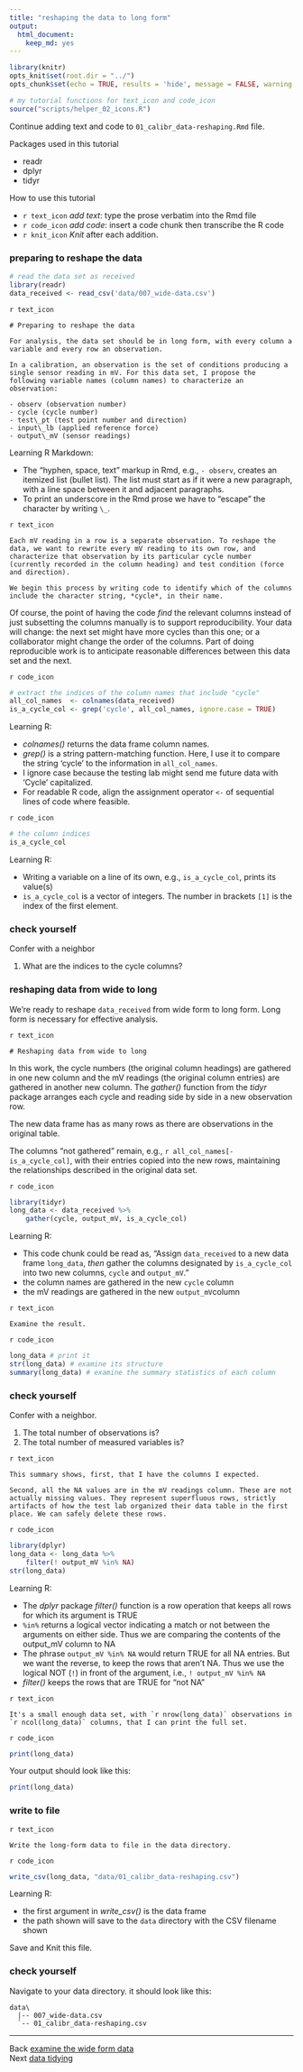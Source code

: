 ```yaml
---
title: "reshaping the data to long form"
output:
  html_document:
    keep_md: yes
---
```


```r
library(knitr)
opts_knit$set(root.dir = "../")
opts_chunk$set(echo = TRUE, results = 'hide', message = FALSE, warning = FALSE)
```

```r
# my tutorial functions for text_icon and code_icon
source("scripts/helper_02_icons.R")
```

Continue adding text and code to `01_calibr_data-reshaping.Rmd` file. 

Packages used in this tutorial 

- readr
- dplyr 
- tidyr 

How to use this tutorial 

- `r text_icon` *add text*: type the prose verbatim into the Rmd file 
- `r code_icon` *add code*: insert a code chunk then transcribe the R code 
- `r knit_icon` *Knit* after each addition. 

### preparing to reshape the data

```r
# read the data set as received
library(readr)
data_received <- read_csv('data/007_wide-data.csv')
```

`r text_icon` 

    # Preparing to reshape the data

    For analysis, the data set should be in long form, with every column a variable and every row an observation. 

    In a calibration, an observation is the set of conditions producing a single sensor reading in mV. For this data set, I propose the following variable names (column names) to characterize an observation:

    - observ (observation number)
    - cycle (cycle number)
    - test\_pt (test point number and direction)
    - input\_lb (applied reference force)
    - output\_mV (sensor readings)

Learning R Markdown:

- The "hyphen, space, text" markup in Rmd, e.g., `- observ`, creates an itemized list (bullet list). The list must start as if it were a new paragraph, with a line space between it and adjacent paragraphs.  
- To print an underscore in the Rmd prose we have to "escape" the character by writing `\_`. 

`r text_icon` 

    Each mV reading in a row is a separate observation. To reshape the data, we want to rewrite every mV reading to its own row, and characterize that observation by its particular cycle number (currently recorded in the column heading) and test condition (force and direction). 

    We begin this process by writing code to identify which of the columns include the character string, *cycle*, in their name. 

Of course, the point of having the code *find* the relevant columns instead of just subsetting the columns manually is to support reproducibility. Your data will change: the next set might have more cycles than this one; or a collaborator might change the order of the columns. Part of doing reproducible work is to anticipate reasonable differences between this data set and the next. 

`r code_icon` 

```r
# extract the indices of the column names that include "cycle"
all_col_names  <- colnames(data_received)
is_a_cycle_col <- grep('cycle', all_col_names, ignore.case = TRUE)
```

Learning R: 

- *colnames()* returns the data frame column names.
- *grep()* is a string pattern-matching function. Here, I use it to compare the string 'cycle' to the information in  `all_col_names`.
- I ignore case because the testing lab might send me future data with 'Cycle' capitalized. 
- For readable R code, align the assignment operator `<-` of sequential lines of code where feasible.

`r code_icon` 

```r
# the column indices
is_a_cycle_col
```

Learning R:

- Writing a variable on a line of its own, e.g., `is_a_cycle_col`, prints its value(s)
- `is_a_cycle_col` is a vector of integers. The number in brackets `[1]` is the index of the first element. 

### check yourself

Confer with a neighbor

1. What are the indices to the cycle columns? 

### reshaping data from wide to long

We're ready to reshape  `data_received` from wide form to long form. Long form is necessary for effective analysis. 

`r text_icon`

    # Reshaping data from wide to long

In this work, the cycle numbers (the original column headings) are  gathered in one new column and the mV readings (the original column  entries) are gathered in another new column. The *gather()* function from the *tidyr* package arranges each cycle and reading side by side in a new observation row. 

The new data frame has as many rows as there are observations in the original table. 

The columns "not gathered" remain, e.g., `r all_col_names[-is_a_cycle_col]`, with their entries copied into the new rows, maintaining the relationships described in the original data set.

`r code_icon`

```r
library(tidyr)
long_data <- data_received %>%
	gather(cycle, output_mV, is_a_cycle_col) 
```

Learning R:

- This code chunk could be read as, "Assign  `data_received` to a new data frame `long_data`, *then* gather the columns designated by `is_a_cycle_col` into two new columns, `cycle` and `output_mV`."
- the column names are gathered in the new `cycle` column 
- the mV readings are gathered in the new `output_mV`column

`r text_icon`

    Examine the result. 

`r code_icon`

```r
long_data # print it
str(long_data) # examine its structure
summary(long_data) # examine the summary statistics of each column
```

### check yourself

Confer with a neighbor.

1. The total number of observations is?
2. The total number of measured variables is? 

`r text_icon`

    This summary shows, first, that I have the columns I expected. 

    Second, all the NA values are in the mV readings column. These are not actually missing values. They represent superfluous rows, strictly artifacts of how the test lab organized their data table in the first place. We can safely delete these rows. 

`r code_icon`

```r
library(dplyr)
long_data <- long_data %>%
	filter(! output_mV %in% NA)
str(long_data)
```

Learning R:
 
- The *dplyr* package *filter()* function is a row operation that keeps all rows for which its argument is TRUE 
- `%in%` returns a logical vector indicating a match or not between the arguments on either side. Thus we are comparing the contents of the output\_mV column to NA
- The phrase `output_mV %in% NA` would return TRUE for all NA entries. But we want the reverse, to keep the rows that aren't NA. Thus we use the logical NOT (`!`) in front of the argument, i.e.,  `! output_mV %in% NA`
- *filter()* keeps the rows that are TRUE for "not NA" 

`r text_icon`

    It's a small enough data set, with `r nrow(long_data)` observations in `r ncol(long_data)` columns, that I can print the full set. 

`r code_icon`

```r
print(long_data)
```

Your output should look like this:

```r
print(long_data)
```

### write to file 

`r text_icon`

    Write the long-form data to file in the data directory.

`r code_icon`

```r
write_csv(long_data, "data/01_calibr_data-reshaping.csv")
```

Learning R:

 - the first argument in *write_csv()* is the data frame
 - the path shown will save to the `data` directory with the CSV filename shown 

Save and Knit this file. 

### check yourself

Navigate to your data directory. it should look like this:

    data\
      |-- 007_wide-data.csv
      `-- 01_calibr_data-reshaping.csv



---
Back [examine the wide form data](108_examine-wide-data.html)<br>
Next [data tidying](110_data-tidying.html)

